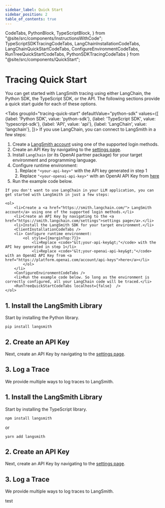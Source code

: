 ```yaml
---
sidebar_label: Quick Start
sidebar_position: 2
table_of_contents: true
---
```


CodeTabs,
PythonBlock,
TypeScriptBlock,
} from "@site/src/components/InstructionsWithCode";
TypeScriptSDKTracingCodeTabs,
LangChainInstallationCodeTabs,
LangChainQuickStartCodeTabs,
ConfigureEnvironmentCodeTabs,
RunTreeQuickStartCodeTabs,
PythonSDKTracingCodeTabs
} from "@site/src/components/QuickStart";

# Tracing Quick Start

You can get started with LangSmith tracing using either LangChain, the Python SDK, the TypeScript SDK, or the API. The following sections provide a quick start guide for each of these options.

<Tabs
    groupId="tracing-quick-start"
    defaultValue="python-sdk"
    values={[
        {label: 'Python SDK', value: 'python-sdk'},
        {label: 'TypeScript SDK', value: 'typescript-sdk'},
        {label: 'API', value: 'api'},
        {label: 'LangChain', value: 'langchain'},
    ]}>
    <TabItem value="langchain">
    If you use LangChain, you can connect to LangSmith in a few steps:
    <ol>
        <li>Create a <a href="https://smith.langchain.com/"> LangSmith account</a> using one of the supported login methods.</li>
        <li>Create an API Key by navigating to the <a href="https://smith.langchain.com/settings">settings page</a>.</li>
        <li>Install <code>LangChain</code> (or its OpenAI partner package) for your target environment and programming language.</li>
        <LangChainInstallationCodeTabs />
        <li> Configure runtime environment:
            <ol style={{marginTop:7}}>
                <li>Replace <code>"&lt;your-api-key&gt;"</code> with the API key generated in step 1</li>
                <li>Replace <code>"&lt;your-openai-api-key&gt;"</code> with an OpenAI API Key from <a href="https://platform.openai.com/account/api-keys">here</a></li>
            </ol>
        </li>
        <ConfigureEnvironmentCodeTabs />
        <li>Run the example code below.</li>
        <LangChainQuickStartCodeTabs />
    </ol>
</TabItem>
    <TabItem value="no-langchain">

    If you don't want to use LangChain in your LLM application, you can get started with LangSmith in just a few steps:

    <ol>
        <li>Create a <a href="https://smith.langchain.com/"> LangSmith account</a> using one of the supported login methods.</li>
        <li>Create an API Key by navigating to the <a href="https://smith.langchain.com/settings">settings page</a>.</li>
        <li>Install the LangSmith SDK for your target environment.</li>
        <ClientInstallationCodeTabs />
        <li> Configure runtime environment:
            <ol style={{marginTop:7}}>
                <li>Replace <code>"&lt;your-api-key&gt;"</code> with the API key generated in step 1</li>
                <li>Replace <code>"&lt;your-openai-api-key&gt;"</code> with an OpenAI API Key from <a href="https://platform.openai.com/account/api-keys">here</a></li>
            </ol>
        </li>
        <ConfigureEnvironmentCodeTabs />
        <li>Run the example code below. So long as the environment is correctly configured, all your LangChain code will be traced.</li>
        <RunTreeQuickStartCodeTabs localhost={false}  />
    </ol>
</TabItem>
    <TabItem value="python-sdk">
    <h2>1. Install the LangSmith Library</h2>
    <p>Start by installing the Python library.</p>
    <pre><code>pip install langsmith</code></pre>
    <h2>2. Create an API Key</h2>
    <p>Next, create an API Key by navigating to the <a href="https://smith.langchain.com/settings">settings page</a>.</p>
    <h2>3. Log a Trace</h2>
    <p>We provide multiple ways to log traces to LangSmith.</p>
    <PythonSDKTracingCodeTabs />
</TabItem>
    <TabItem value="typescript-sdk">
    <h2>1. Install the LangSmith Library</h2>
    <p>Start by installing the TypeScript library.</p>
    <pre><code>npm install langsmith</code></pre>
    or
    <pre><code>yarn add langsmith</code></pre>
    <h2>2. Create an API Key</h2>
    <p>Next, create an API Key by navigating to the <a href="https://smith.langchain.com/settings">settings page</a>.</p>
    <h2>3. Log a Trace</h2>
    <p>We provide multiple ways to log traces to LangSmith.</p>
    <TypeScriptSDKTracingCodeTabs />
</TabItem>
    <TabItem value="api">
    test
</TabItem>
</Tabs>